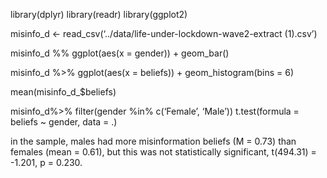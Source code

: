 
library(dplyr)
library(readr)
library(ggplot2)

misinfo_d <- read_csv('../data/life-under-lockdown-wave2-extract (1).csv')

misinfo_d %%
ggplot(aes(x = gender)) +
geom_bar()

misinfo_d %>%
ggplot(aes(x = beliefs)) +
geom_histogram(bins = 6)

mean(misinfo_d_$beliefs)

misinfo_d%>%
  filter(gender %in% c('Female', 'Male'))
  t.test(formula = beliefs ~ gender, data = .)
  
  in the sample, males had more misinformation beliefs (M = 0.73) than females (mean = 0.61), but this was not statistically significant, t(494.31) = -1.201, p = 0.230.
  
  
  
  